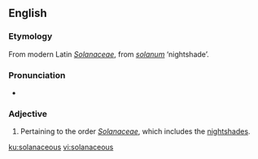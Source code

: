 ==English==

===Etymology===
From modern Latin ''[[Solanaceae]]'', from {{etyl|la|en}} ''[[solanum]]'' ‘nightshade’.

===Pronunciation===
* {{IPA|/sɒləˈneɪʃəs/|lang=en}}

===Adjective===
{{en-adj}}

# {{context|botany|lang=en}} Pertaining to the order ''[[Solanaceae]]'', which includes the [[nightshades]].

[[ku:solanaceous]]
[[vi:solanaceous]]